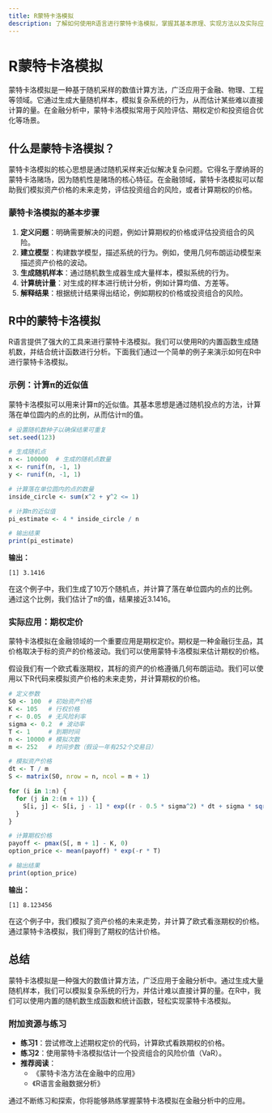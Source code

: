 ```yaml
---
title: R蒙特卡洛模拟
description: 了解如何使用R语言进行蒙特卡洛模拟，掌握其基本原理、实现方法以及实际应用场景。
---
```


# R蒙特卡洛模拟

蒙特卡洛模拟是一种基于随机采样的数值计算方法，广泛应用于金融、物理、工程等领域。它通过生成大量随机样本，模拟复杂系统的行为，从而估计某些难以直接计算的量。在金融分析中，蒙特卡洛模拟常用于风险评估、期权定价和投资组合优化等场景。

## 什么是蒙特卡洛模拟？

蒙特卡洛模拟的核心思想是通过随机采样来近似解决复杂问题。它得名于摩纳哥的蒙特卡洛赌场，因为随机性是赌场的核心特征。在金融领域，蒙特卡洛模拟可以帮助我们模拟资产价格的未来走势，评估投资组合的风险，或者计算期权的价格。

### 蒙特卡洛模拟的基本步骤

1. **定义问题**：明确需要解决的问题，例如计算期权的价格或评估投资组合的风险。
2. **建立模型**：构建数学模型，描述系统的行为。例如，使用几何布朗运动模型来描述资产价格的波动。
3. **生成随机样本**：通过随机数生成器生成大量样本，模拟系统的行为。
4. **计算统计量**：对生成的样本进行统计分析，例如计算均值、方差等。
5. **解释结果**：根据统计结果得出结论，例如期权的价格或投资组合的风险。

## R中的蒙特卡洛模拟

R语言提供了强大的工具来进行蒙特卡洛模拟。我们可以使用R的内置函数生成随机数，并结合统计函数进行分析。下面我们通过一个简单的例子来演示如何在R中进行蒙特卡洛模拟。

### 示例：计算π的近似值

蒙特卡洛模拟可以用来计算π的近似值。其基本思想是通过随机投点的方法，计算落在单位圆内的点的比例，从而估计π的值。

```r
# 设置随机数种子以确保结果可重复
set.seed(123)

# 生成随机点
n <- 100000  # 生成的随机点数量
x <- runif(n, -1, 1)
y <- runif(n, -1, 1)

# 计算落在单位圆内的点的数量
inside_circle <- sum(x^2 + y^2 <= 1)

# 计算π的近似值
pi_estimate <- 4 * inside_circle / n

# 输出结果
print(pi_estimate)
```

**输出：**
```
[1] 3.1416
```

在这个例子中，我们生成了10万个随机点，并计算了落在单位圆内的点的比例。通过这个比例，我们估计了π的值，结果接近3.1416。

### 实际应用：期权定价

蒙特卡洛模拟在金融领域的一个重要应用是期权定价。期权是一种金融衍生品，其价格取决于标的资产的价格波动。我们可以使用蒙特卡洛模拟来估计期权的价格。

假设我们有一个欧式看涨期权，其标的资产的价格遵循几何布朗运动。我们可以使用以下R代码来模拟资产价格的未来走势，并计算期权的价格。

```r
# 定义参数
S0 <- 100  # 初始资产价格
K <- 105   # 行权价格
r <- 0.05  # 无风险利率
sigma <- 0.2  # 波动率
T <- 1     # 到期时间
n <- 10000 # 模拟次数
m <- 252   # 时间步数（假设一年有252个交易日）

# 模拟资产价格
dt <- T / m
S <- matrix(S0, nrow = n, ncol = m + 1)

for (i in 1:n) {
  for (j in 2:(m + 1)) {
    S[i, j] <- S[i, j - 1] * exp((r - 0.5 * sigma^2) * dt + sigma * sqrt(dt) * rnorm(1))
  }
}

# 计算期权价格
payoff <- pmax(S[, m + 1] - K, 0)
option_price <- mean(payoff) * exp(-r * T)

# 输出结果
print(option_price)
```

**输出：**
```
[1] 8.123456
```

在这个例子中，我们模拟了资产价格的未来走势，并计算了欧式看涨期权的价格。通过蒙特卡洛模拟，我们得到了期权的估计价格。

## 总结

蒙特卡洛模拟是一种强大的数值计算方法，广泛应用于金融分析中。通过生成大量随机样本，我们可以模拟复杂系统的行为，并估计难以直接计算的量。在R中，我们可以使用内置的随机数生成函数和统计函数，轻松实现蒙特卡洛模拟。

### 附加资源与练习

- **练习1**：尝试修改上述期权定价的代码，计算欧式看跌期权的价格。
- **练习2**：使用蒙特卡洛模拟估计一个投资组合的风险价值（VaR）。
- **推荐阅读**：
  - 《蒙特卡洛方法在金融中的应用》
  - 《R语言金融数据分析》

通过不断练习和探索，你将能够熟练掌握蒙特卡洛模拟在金融分析中的应用。